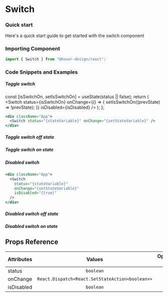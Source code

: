 # Switch

### Quick start

Here's a quick start guide to get started with the switch component

### Importing Component

```jsx
import { Switch } from "@hover-design/react";
```

### Code Snippets and Examples

##### Toggle switch


  const [isSwitchOn, setIsSwitchOn] = useState(status || false);
  return (
    <Switch
      status={isSwitchOn}
      onChange={() => {
        setIsSwitchOn((prevState) => !prevState);
      }}
      isDisabled={isDisabled}
    />
  );
};

```jsx
<div className="App">
  <Switch status="{stateVariable}" onChange="{setStateVariable}" />
</div>
```

##### Toggle switch off state

<!-- ![Switch](https://i.imgur.com/jeJP03s.png) -->

<SwitchComponent status={false} />

##### Toggle switch on state

<!-- ![Switch](https://i.imgur.com/vFgYBym.png) -->

<SwitchComponent status={true} />

##### Disabled switch

```jsx
<div className="App">
  <Switch
    status="{stateVariable}"
    onChange="{setStateVariable}"
    isDisabled="{true}"
  />
</div>
```

##### Disabled switch off state

<!-- ![Switch](https://i.imgur.com/XNRGr2e.png) -->

<SwitchComponent status={false} isDisabled={true} />

##### Disabled switch on state

<!-- ![Switch](https://i.imgur.com/Ffyalpo.png) -->

<SwitchComponent status={true} isDisabled={true} />

## Props Reference

| Attributes |                     Values                      | Optional ? |
| :--------- | :---------------------------------------------: | ---------: |
| status     |                    `boolean`                    |         No |
| onChange   | `React.Dispatch<React.SetStateAction<boolean>>` |         No |
| isDisabled |                    `boolean`                    |        Yes |
